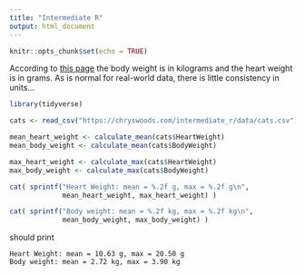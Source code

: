 ```yaml
---
title: "Intermediate R"
output: html_document
---
```


```r
knitr::opts_chunk$set(echo = TRUE)
```

According to [this page](https://vincentarelbundock.github.io/Rdatasets/doc/boot/catsM.html)
the body weight is in kilograms and the heart weight is in grams. As is normal for
real-world data, there is little consistency in units...

```R
library(tidyverse)

cats <- read_csv("https://chryswoods.com/intermediate_r/data/cats.csv")

mean_heart_weight <- calculate_mean(cats$HeartWeight)
mean_body_weight <- calculate_mean(cats$BodyWeight)

max_heart_weight <- calculate_max(cats$HeartWeight)
max_body_weight <- calculate_max(cats$BodyWeight)

cat( sprintf("Heart Weight: mean = %.2f g, max = %.2f g\n", 
             mean_heart_weight, max_heart_weight) )

cat( sprintf("Body weight: mean = %.2f kg, max = %.2f kg\n",
             mean_body_weight, max_body_weight) )
```

should print

```
Heart Weight: mean = 10.63 g, max = 20.50 g
Body weight: mean = 2.72 kg, max = 3.90 kg
```
